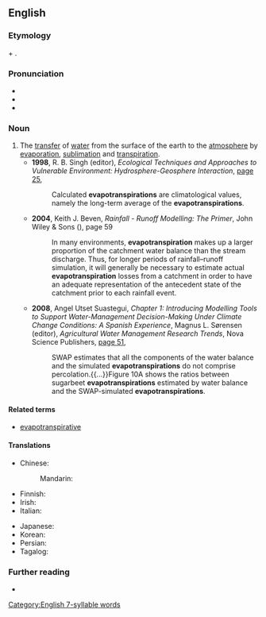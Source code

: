 ==English==
{{wikipedia}}

===Etymology===
{{m|en|evaporation|evapo(ration)}} + {{m|en|transpiration}}.

===Pronunciation===
* {{IPA|en|/ɪˌvæpəʊˌtɹænspɪˈɹeɪʃn̩/}}
* {{rhymes|en|eɪʃən}}
* {{hyphenation|en|e|vap|o|tran|spi|ra|tion}}

===Noun===
{{en-noun|~}}

# The [[transfer]] of [[water]] from the surface of the earth to the [[atmosphere]] by [[evaporation]], [[sublimation]] and [[transpiration]].
#* '''1998''', R. B. Singh (editor), ''Ecological Techniques and Approaches to Vulnerable Environment: Hydrosphere-Geosphere Interaction'', [https://books.google.com.au/books?id=65_uAAAAMAAJ&q=%22evapotranspirations%22&dq=%22evapotranspirations%22&hl=en&sa=X&ved=0ahUKEwih46u6zq7aAhVIHpAKHV3AD2UQ6AEIRTAF page 25],
#*: Calculated '''evapotranspirations''' are climatological values, namely the long-term average of the '''evapotranspirations'''.
#* '''2004''', Keith J. Beven, ''Rainfall - Runoff Modelling: The Primer'', John Wiley & Sons ({{ISBN|9780470866719}}), page 59
#*: In many environments, '''evapotranspiration''' makes up a larger proportion of the catchment water balance than the stream discharge. Thus, for longer periods of rainfall–runoff simulation, it will generally be necessary to estimate actual '''evapotranspiration''' losses from a catchment in order to have an adequate representation of the antecedent state of the catchment prior to each rainfall event.
#* '''2008''', Angel Utset Suastegui, ''Chapter 1: Introducing Modelling Tools to Support Water-Management Decision-Making Under Climate Change Conditions: A Spanish Experience'', Magnus L. Sørensen (editor), ''Agricultural Water Management Research Trends'', Nova Science Publishers, [https://books.google.com.au/books?id=bGj_S52c8S0C&pg=PA51&dq=%22evapotranspirations%22&hl=en&sa=X&ved=0ahUKEwih46u6zq7aAhVIHpAKHV3AD2UQ6AEINDAC#v=onepage&q=%22evapotranspirations%22&f=false page 51],
#*: SWAP estimates that all the components of the water balance and the simulated '''evapotranspirations''' do not comprise percolation.{{...}}Figure 10A shows the ratios between sugarbeet '''evapotranspirations''' estimated by water balance and the SWAP-simulated '''evapotranspirations'''.

====Related terms====
* [[evapotranspirative]]

====Translations====
{{trans-top|the transfer of water from the surface of the earth to the atmosphere by evaporation}}
* Chinese:
*: Mandarin: {{t|cmn|蒸發散|sc=Hani}}
* Finnish: {{t|fi|kokonaishaihdunta}}
* Irish: {{t|ga|imghalú}}
* Italian: {{t|it|evapotraspirazione|f}}
{{trans-mid}}
* Japanese: {{t|ja|蒸発散|sc=Jpan}}
* Korean: {{t|ko|증발산|sc=Kore}}
* Persian: {{t|fa|تبخیر-تعرق|sc=fa-Arab}}
* Tagalog: {{t|tl|halmanhisingaw}}
{{trans-bottom}}

===Further reading===
* {{pedialite|Hydrology (agriculture)}}

[[Category:English 7-syllable words]]